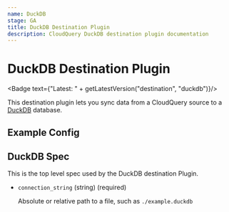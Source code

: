 ```yaml
---
name: DuckDB
stage: GA
title: DuckDB Destination Plugin
description: CloudQuery DuckDB destination plugin documentation
---
```

# DuckDB Destination Plugin


<Badge text={"Latest: " + getLatestVersion("destination", "duckdb")}/>

This destination plugin lets you sync data from a CloudQuery source to a [DuckDB](https://duckdb.org/) database.

## Example Config

<Configuration />

## DuckDB Spec

This is the top level spec used by the DuckDB destination Plugin.

- `connection_string` (string) (required)

  Absolute or relative path to a file, such as `./example.duckdb`